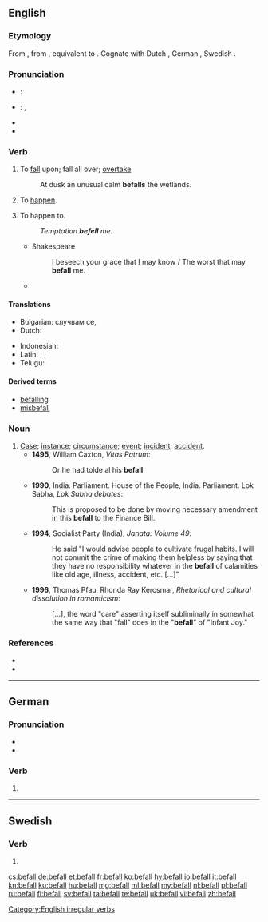 {{also|Befall}}
==English==

===Etymology===
From {{etyl|enm|en}} {{term|befallen|lang=enm}}, from {{etyl|ang|en}} {{term|befeallan||to fall, deprive of, bereave of, fall to, be assigned to, befall|lang=ang}}, equivalent to {{prefix|be|fall|lang=en}}. Cognate with Dutch {{term|bevallen||to please|lang=nl}}, German {{term|befallen||to befall, attack, overcome|lang=de}}, Swedish {{term|befalla||to command, prescribe, direct|lang=sv}}.

===Pronunciation===
* {{a|UK}}: {{IPA|/bɪˈfɔːl/|lang=en}}
* {{a|US}}: {{IPA|/bɪˈfɔl/|lang=en}}, {{IPA|/bɪˈfɑl/|lang=en}}
* {{audio|En-us-befall.ogg|Audio (US)|lang=en}}
* {{rhymes|ɔːl|lang=en}}

===Verb===
{{en-verb|befalls|befalling|befell|befallen}}

# {{lb|en|transitive}} To [[fall]] upon; fall all over; [[overtake]]
#: At dusk an unusual calm '''befalls''' the wetlands.
# {{context|intransitive|lang=en}} To [[happen]].
# {{context|transitive|lang=en}} To happen to.
#: ''Temptation '''befell''' me.''
#* Shakespeare
#*: I beseech your grace that I may know / The worst that may '''befall''' me.
#* {{quote-web|date=2013-04-15
|year=
|first=
|last=
|author=Walter Russell Mead
|authorlink=
|title=The Wreck of the Euro
|site=The American Interest
|url=http://blogs.the-american-interest.com/wrm/2013/04/15/the-wreck-of-the-euro/
|archiveorg=
|accessdate=2013-04-16
|passage=As we’ve said before, with the exception of communism itself, the euro has been the biggest economic catastrophe to '''befall''' the continent (and the world) since the 1930s.
}}

====Translations====
{{trans-top|happen to}}
* Bulgarian: случвам се, {{t|bg|сполитам}}
* Dutch: {{t+|nl|overkomen}}
{{trans-mid}}
* Indonesian: {{t|id|terjadi pada}}
* Latin: {{t+|la|accido}}, {{t|la|incido}}, {{t|la|cado}}
* Telugu: {{t|te|మూడు}}
{{trans-bottom}}

====Derived terms====
* [[befalling]]<!--adjective, noun-->
* [[misbefall]]

===Noun===
{{en-noun}}

# [[case|Case]]; [[instance]]; [[circumstance]]; [[event]]; [[incident]]; [[accident]].
#* '''1495''', William Caxton, ''Vitas Patrum'':
#*: Or he had tolde al his '''befall'''.
#* '''1990''', India. Parliament. House of the People, India. Parliament. Lok Sabha, ''Lok Sabha debates'':
#*: This is proposed to be done by moving necessary amendment in this '''befall''' to the Finance Bill.
#* '''1994''', Socialist Party (India), ''Janata: Volume 49'':
#*: He said "I would advise people to cultivate frugal habits. I will not commit the crime of making them helpless by saying that they have no responsibility whatever in the '''befall''' of calamities like old age, illness, accident, etc. [...]"
#* '''1996''', Thomas Pfau, Rhonda Ray Kercsmar, ''Rhetorical and cultural dissolution in romanticism'':
#*: [...], the word "care" asserting itself subliminally in somewhat the same way that "fall" does in the "'''befall'''" of "Infant Joy."

===References===
* {{R:Century 1911}}
* {{R:Webster 1913}}

[[Category:English irregular verbs]]

----

==German==

===Pronunciation===
* {{IPA|/bəˈfal/|lang=de}}
* {{hyphenation|be|fall|lang=de}}

===Verb===
{{head|de|verb form}}

# {{de-verb form of|befallen|i|s}}

----

==Swedish==

===Verb===
{{head|sv|verb form}}

# {{sv-verb-form-imp|befalla}}

[[cs:befall]]
[[de:befall]]
[[et:befall]]
[[fr:befall]]
[[ko:befall]]
[[hy:befall]]
[[io:befall]]
[[it:befall]]
[[kn:befall]]
[[ku:befall]]
[[hu:befall]]
[[mg:befall]]
[[ml:befall]]
[[my:befall]]
[[nl:befall]]
[[pl:befall]]
[[ru:befall]]
[[fi:befall]]
[[sv:befall]]
[[ta:befall]]
[[te:befall]]
[[uk:befall]]
[[vi:befall]]
[[zh:befall]]